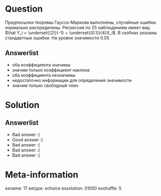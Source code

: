 Question
========
Предпосылки теоремы Гаусса-Маркова выполнены, случайные ошибки нормально распределены.
Регрессия по 25 наблюдениям имеет вид $\hat Y_i = \underset{(2)}{-1}  + \underset{(0.1)}{4}X_i$.
В скобках указаны стандартные ошибки. На уровне значимости $0.05$


Answerlist
----------
*  оба коэффициента значимы
*  значим только коэффициент наклона
*  оба коэффициента незначимы
*  недостаточно информации для определения значимости
*  значим только свободный член

Solution
========

Answerlist
----------
*  Bad answer :(
*  Good answer :)
*  Bad answer :(
*  Bad answer :(
*  Bad answer :(

Meta-information
================
exname: 17
extype: schoice
exsolution: 01000
exshuffle: 5
